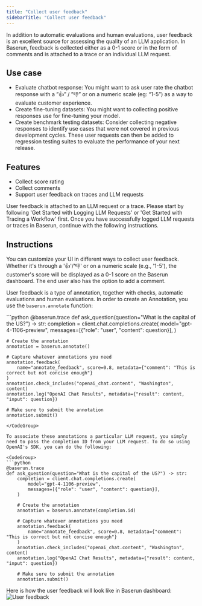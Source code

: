 ```yaml
---
title: "Collect user feedback"
sidebarTitle: "Collect user feedback"
---
```


In addition to automatic evaluations and human evaluations, user feedback is an excellent source for assessing the quality of an LLM application. In Baserun, feedback is collected either as a 0-1 score or in the form of comments and is attached to a trace or an individual LLM request.

## Use case

- Evaluate chatbot response: You might want to ask user rate the chatbot response with a ”👍” / ”👎” or on a numeric scale (eg: “1-5”) as a way to evaluate customer experience.
- Create fine-tuning datasets: You might want to collecting positive responses use for fine-tuning your model.
- Create benchmark testing datasets: Consider collecting negative responses to identify use cases that were not covered in previous development cycles. These user requests can then be added to regression testing suites to evaluate the performance of your next release.

## Features

- Collect score rating
- Collect comments
- Support user feedback on traces and LLM requests

User feedback is attached to an LLM request or a trace. Please start by following 'Get Started with Logging LLM Requests' or 'Get Started with Tracing a Workflow' first. Once you have successfully logged LLM requests or traces in Baserun, continue with the following instructions.

## Instructions

You can customize your UI in different ways to collect user feedback. Whether it's through a '👍'/'👎' or on a numeric scale (e.g., '1-5'), the customer's score will be displayed as a 0-1 score on the Baserun dashboard. The end user also has the option to add a comment.

User feedback is a type of annotation, together with checks, automatic evaluations and human evaluations.
In order to create an Annotation, you use the `baserun.annotate` function:

<CodeGroup>
```python
@baserun.trace
def ask_question(question="What is the capital of the US?") -> str:
    completion = client.chat.completions.create(
        model="gpt-4-1106-preview",
        messages=[{"role": "user", "content": question}],
    )

    # Create the annotation
    annotation = baserun.annotate()

    # Capture whatever annotations you need
    annotation.feedback(
        name="annotate_feedback", score=0.8, metadata={"comment": "This is correct but not concise enough"}
    )
    annotation.check_includes("openai_chat.content", "Washington", content)
    annotation.log("OpenAI Chat Results", metadata={"result": content, "input": question})

    # Make sure to submit the annotation
    annotation.submit()

````
</CodeGroup>

To associate these annotations a particular LLM request, you simply need to pass the completion ID from your LLM request. To do so using OpenAI's SDK, you can do the following:

<CodeGroup>
```python
@baserun.trace
def ask_question(question="What is the capital of the US?") -> str:
    completion = client.chat.completions.create(
        model="gpt-4-1106-preview",
        messages=[{"role": "user", "content": question}],
    )

    # Create the annotation
    annotation = baserun.annotate(completion.id)

    # Capture whatever annotations you need
    annotation.feedback(
        name="annotate_feedback", score=0.8, metadata={"comment": "This is correct but not concise enough"}
    )
    annotation.check_includes("openai_chat.content", "Washington", content)
    annotation.log("OpenAI Chat Results", metadata={"result": content, "input": question})

    # Make sure to submit the annotation
    annotation.submit()
````

</CodeGroup>

Here is how the user feedback will look like in Baserun dashboard:
![User feedback](/images/eval_user_feedback.png)
